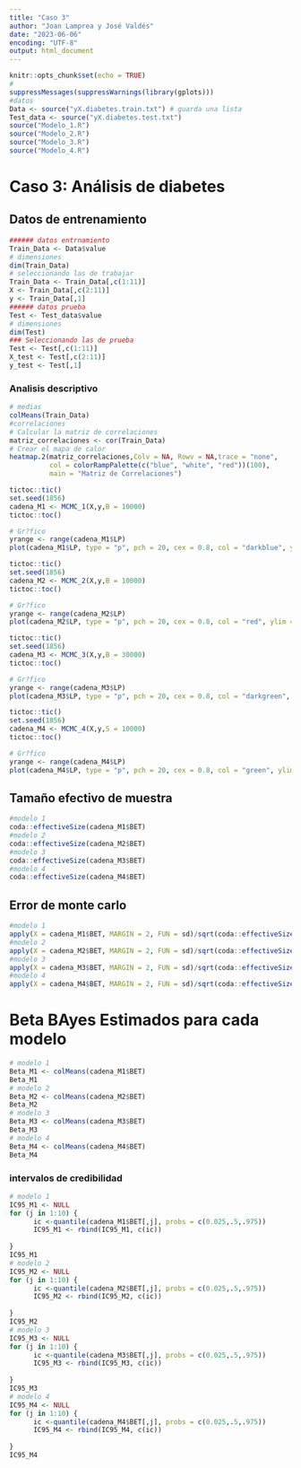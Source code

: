 ---
title: "Caso 3"
author: "Joan Lamprea y José Valdés"
date: "2023-06-06"
encoding: "UTF-8"
output: html_document
---

```{r setup, include=FALSE}
knitr::opts_chunk$set(echo = TRUE)
#
suppressMessages(suppressWarnings(library(gplots)))
#datos
Data <- source("yX.diabetes.train.txt") # guarda una lista
Test_data <- source("yX.diabetes.test.txt")
source("Modelo_1.R")
source("Modelo_2.R")
source("Modelo_3.R")
source("Modelo_4.R")
```

# Caso 3: Análisis de diabetes

## Datos de entrenamiento

```{r}
###### datos entrnamiento
Train_Data <- Data$value
# dimensiones
dim(Train_Data)
# seleccionando las de trabajar
Train_Data <- Train_Data[,c(1:11)]
X <- Train_Data[,c(2:11)]
y <- Train_Data[,1]
###### datos prueba
Test <- Test_data$value
# dimensiones
dim(Test)
### Seleccionando las de prueba
Test <- Test[,c(1:11)]
X_test <- Test[,c(2:11)]
y_test <- Test[,1]
```

### Analisis descriptivo

```{r}
# medias
colMeans(Train_Data)
#correlaciones
# Calcular la matriz de correlaciones
matriz_correlaciones <- cor(Train_Data)
# Crear el mapa de calor
heatmap.2(matriz_correlaciones,Colv = NA, Rowv = NA,trace = "none",
          col = colorRampPalette(c("blue", "white", "red"))(100),
          main = "Matriz de Correlaciones")
```

```{r Convergencia Modelo 1}
tictoc::tic()
set.seed(1856)
cadena_M1 <- MCMC_1(X,y,B = 10000)
tictoc::toc()

# Gr?fico
yrange <- range(cadena_M1$LP)
plot(cadena_M1$LP, type = "p", pch = 20, cex = 0.8, col = "darkblue", ylim = yrange, xlab = "Iteraci?n",ylab = "Log-verosimilitud", main = "Modelo 1")
```

```{r Convergencia Modelo 2}
tictoc::tic()
set.seed(1856)
cadena_M2 <- MCMC_2(X,y,B = 10000)
tictoc::toc()

# Gr?fico
yrange <- range(cadena_M2$LP)
plot(cadena_M2$LP, type = "p", pch = 20, cex = 0.8, col = "red", ylim = yrange, xlab = "Iteraci?n",ylab = "Log-verosimilitud", main = "Modelo 2")
```

```{r Convergencia Modelo 3}
tictoc::tic()
set.seed(1856)
cadena_M3 <- MCMC_3(X,y,B = 30000)
tictoc::toc()

# Gr?fico
yrange <- range(cadena_M3$LP)
plot(cadena_M3$LP, type = "p", pch = 20, cex = 0.8, col = "darkgreen", ylim = yrange, xlab = "Iteraci?n",ylab = "Log-verosimilitud", main = "Modelo 3")
```

```{r Convergencia Modelo 4}
tictoc::tic()
set.seed(1856)
cadena_M4 <- MCMC_4(X,y,S = 10000)
tictoc::toc()

# Gr?fico
yrange <- range(cadena_M4$LP)
plot(cadena_M4$LP, type = "p", pch = 20, cex = 0.8, col = "green", ylim = yrange, xlab = "Iteraci?n",ylab = "Log-verosimilitud", main = "Modelo 4")
```
## Tamaño efectivo de muestra

```{r}
#modelo 1
coda::effectiveSize(cadena_M1$BET)
#modelo 2
coda::effectiveSize(cadena_M2$BET)
#modelo 3
coda::effectiveSize(cadena_M3$BET)
#modelo 4
coda::effectiveSize(cadena_M4$BET)
```
## Error de monte carlo

```{r}
#modelo 1
apply(X = cadena_M1$BET, MARGIN = 2, FUN = sd)/sqrt(coda::effectiveSize(cadena_M1$BET))
#modelo 2
apply(X = cadena_M2$BET, MARGIN = 2, FUN = sd)/sqrt(coda::effectiveSize(cadena_M2$BET))
#modelo 3
apply(X = cadena_M3$BET, MARGIN = 2, FUN = sd)/sqrt(coda::effectiveSize(cadena_M3$BET))
#modelo 4
apply(X = cadena_M4$BET, MARGIN = 2, FUN = sd)/sqrt(coda::effectiveSize(cadena_M4$BET))
```

# Beta BAyes Estimados para cada modelo

```{r}
# modelo 1
Beta_M1 <- colMeans(cadena_M1$BET)
Beta_M1
# modelo 2
Beta_M2 <- colMeans(cadena_M2$BET)
Beta_M2
# modelo 3
Beta_M3 <- colMeans(cadena_M3$BET)
Beta_M3
# modelo 4
Beta_M4 <- colMeans(cadena_M4$BET)
Beta_M4
```
### intervalos de credibilidad

```{r}
# modelo 1
IC95_M1 <- NULL
for (j in 1:10) {
      ic <-quantile(cadena_M1$BET[,j], probs = c(0.025,.5,.975))
      IC95_M1 <- rbind(IC95_M1, c(ic))
      
}
IC95_M1
# modelo 2
IC95_M2 <- NULL
for (j in 1:10) {
      ic <-quantile(cadena_M2$BET[,j], probs = c(0.025,.5,.975))
      IC95_M2 <- rbind(IC95_M2, c(ic))
      
}
IC95_M2
# modelo 3
IC95_M3 <- NULL
for (j in 1:10) {
      ic <-quantile(cadena_M3$BET[,j], probs = c(0.025,.5,.975))
      IC95_M3 <- rbind(IC95_M3, c(ic))
      
}
IC95_M3
# modelo 4
IC95_M4 <- NULL
for (j in 1:10) {
      ic <-quantile(cadena_M4$BET[,j], probs = c(0.025,.5,.975))
      IC95_M4 <- rbind(IC95_M4, c(ic))
      
}
IC95_M4
```





